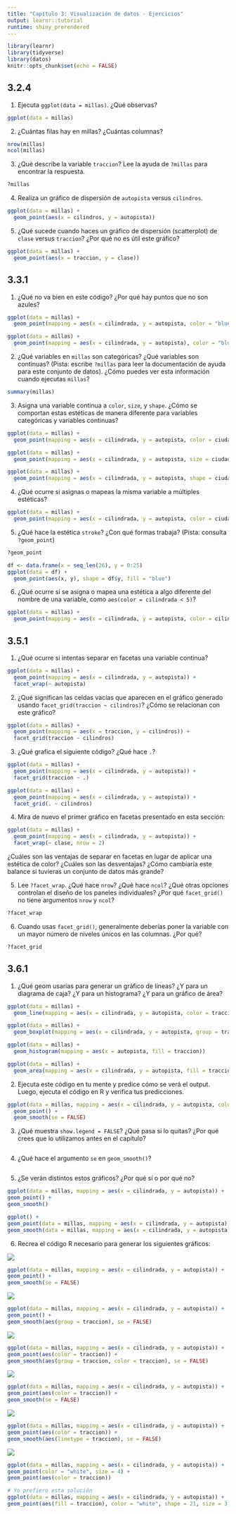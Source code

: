 ```yaml
---
title: "Capítulo 3: Visualización de datos - Ejercicios"
output: learnr::tutorial
runtime: shiny_prerendered
---
```


```r
library(learnr)
library(tidyverse)
library(datos)
knitr::opts_chunk$set(echo = FALSE)
```

## 3.2.4

1. Ejecuta `ggplot(data = millas)`. ¿Qué observas?

```r
ggplot(data = millas)
```

2. ¿Cuántas filas hay en millas? ¿Cuántas columnas?

```r
nrow(millas)
ncol(millas)
```

3. ¿Qué describe la variable `traccion`? Lee la ayuda de `?millas` para encontrar la respuesta.

```r
?millas
```

4. Realiza un gráfico de dispersión de `autopista` versus `cilindros`.

```r
ggplot(data = millas) +
  geom_point(aes(x = cilindros, y = autopista))
```

5. ¿Qué sucede cuando haces un gráfico de dispersión (scatterplot) de `clase` versus `traccion`? ¿Por qué no es útil este gráfico?

```r
ggplot(data = millas) +
  geom_point(aes(x = traccion, y = clase))
```

## 3.3.1

1. ¿Qué no va bien en este código? ¿Por qué hay puntos que no son azules?

```r
ggplot(data = millas) +
  geom_point(mapping = aes(x = cilindrada, y = autopista, color = "blue"))
```

```r
ggplot(data = millas) +
  geom_point(mapping = aes(x = cilindrada, y = autopista), color = "blue")
```

2. ¿Qué variables en `millas` son categóricas? ¿Qué variables son continuas? (Pista: escribe `?millas` para leer la documentación de ayuda para este conjunto de datos). ¿Cómo puedes ver esta información cuando ejecutas `millas`?

```r
summary(millas)
```

3. Asigna una variable continua a `color`, `size`, y `shape`. ¿Cómo se comportan estas estéticas de manera diferente para variables categóricas y variables continuas?

```r
ggplot(data = millas) +
  geom_point(mapping = aes(x = cilindrada, y = autopista, color = ciudad))
```


```r
ggplot(data = millas) +
  geom_point(mapping = aes(x = cilindrada, y = autopista, size = ciudad))
```

```r
ggplot(data = millas) +
  geom_point(mapping = aes(x = cilindrada, y = autopista, shape = ciudad))
```

4. ¿Qué ocurre si asignas o mapeas la misma variable a múltiples estéticas?

```r
ggplot(data = millas) +
  geom_point(mapping = aes(x = cilindrada, y = autopista, color = ciudad, size = ciudad))
```

5. ¿Qué hace la estética `stroke`? ¿Con qué formas trabaja? (Pista: consulta `?geom_point`)

```r
?geom_point
```

```r
df <- data.frame(x = seq_len(26), y = 0:25)
ggplot(data = df) + 
  geom_point(aes(x, y), shape = df$y, fill = "blue")
```

6. ¿Qué ocurre si se asigna o mapea una estética a algo diferente del nombre de una variable, como `aes(color = cilindrada < 5)`?

```r
ggplot(data = millas) +
  geom_point(mapping = aes(x = cilindrada, y = autopista, color = cilindrada < 5))
```

## 3.5.1

1. ¿Qué ocurre si intentas separar en facetas una variable continua?

```r
ggplot(data = millas) +
  geom_point(mapping = aes(x = cilindrada, y = autopista)) +
  facet_wrap(~ autopista)
```

2. ¿Qué significan las celdas vacías que aparecen en el gráfico generado usando `facet_grid(traccion ~ cilindros)`? ¿Cómo se relacionan con este gráfico?

```r
ggplot(data = millas) +
  geom_point(mapping = aes(x = traccion, y = cilindros)) +
  facet_grid(traccion ~ cilindros)
```

3. ¿Qué grafica el siguiente código? ¿Qué hace `.`?

```r
ggplot(data = millas) +
  geom_point(mapping = aes(x = cilindrada, y = autopista)) +
  facet_grid(traccion ~ .)

ggplot(data = millas) +
  geom_point(mapping = aes(x = cilindrada, y = autopista)) +
  facet_grid(. ~ cilindros)
```

4. Mira de nuevo el primer gráfico en facetas presentado en esta sección:

```r
ggplot(data = millas) +
  geom_point(mapping = aes(x = cilindrada, y = autopista)) +
  facet_wrap(~ clase, nrow = 2)
```

¿Cuáles son las ventajas de separar en facetas en lugar de aplicar una estética de color? ¿Cuáles son las desventajas? ¿Cómo cambiaría este balance si tuvieras un conjunto de datos más grande?

5. Lee `?facet_wrap`. ¿Qué hace `nrow`? ¿Qué hace `ncol`? ¿Qué otras opciones controlan el diseño de los paneles individuales? ¿Por qué `facet_grid()` no tiene argumentos `nrow` y `ncol`?

```r
?facet_wrap
```

6. Cuando usas `facet_grid()`, generalmente deberías poner la variable con un mayor número de niveles únicos en las columnas. ¿Por qué?

```r
?facet_grid
```

## 3.6.1

1. ¿Qué geom usarías para generar un gráfico de líneas? ¿Y para un diagrama de caja? ¿Y para un histograma? ¿Y para un gráfico de área?

```r
ggplot(data = millas) +
  geom_line(mapping = aes(x = cilindrada, y = autopista, color = traccion))
```

```r
ggplot(data = millas) +
  geom_boxplot(mapping = aes(x = cilindrada, y = autopista, group = traccion, color = traccion))
```

```r
ggplot(data = millas) +
  geom_histogram(mapping = aes(x = autopista, fill = traccion))
```

```r
ggplot(data = millas) +
  geom_area(mapping = aes(x = cilindrada, y = autopista, fill = traccion))
```

2. Ejecuta este código en tu mente y predice cómo se verá el output. Luego, ejecuta el código en R y verifica tus predicciones.

```r
ggplot(data = millas, mapping = aes(x = cilindrada, y = autopista, color = traccion)) +
  geom_point() +
  geom_smooth(se = FALSE)
```

3. ¿Qué muestra `show.legend = FALSE`? ¿Qué pasa si lo quitas? ¿Por qué crees que lo utilizamos antes en el capítulo?

```r

```

4. ¿Qué hace el argumento `se` en `geom_smooth()`?

```r

```

5. ¿Se verán distintos estos gráficos? ¿Por qué sí o por qué no?

```r
ggplot(data = millas, mapping = aes(x = cilindrada, y = autopista)) +
geom_point() +
geom_smooth()

ggplot() +
geom_point(data = millas, mapping = aes(x = cilindrada, y = autopista)) +
geom_smooth(data = millas, mapping = aes(x = cilindrada, y = autopista))
```

6. Recrea el código R necesario para generar los siguientes gráficos:

![](Capitulo03-ejercicios_files/figure-html/unnamed-chunk-30-1.png)

```r
ggplot(data = millas, mapping = aes(x = cilindrada, y = autopista)) +
geom_point() +
geom_smooth(se = FALSE)
```

![](Capitulo03-ejercicios_files/figure-html/unnamed-chunk-30-2.png)

```r
ggplot(data = millas, mapping = aes(x = cilindrada, y = autopista)) +
geom_point() +
geom_smooth(aes(group = traccion), se = FALSE)
```


![](Capitulo03-ejercicios_files/figure-html/unnamed-chunk-30-3.png)

```r
ggplot(data = millas, mapping = aes(x = cilindrada, y = autopista)) +
geom_point(aes(color = traccion)) +
geom_smooth(aes(group = traccion, color = traccion), se = FALSE)
```

![](Capitulo03-ejercicios_files/figure-html/unnamed-chunk-30-4.png)

```r
ggplot(data = millas, mapping = aes(x = cilindrada, y = autopista)) +
geom_point(aes(color = traccion)) +
geom_smooth(se = FALSE)
```

![](Capitulo03-ejercicios_files/figure-html/unnamed-chunk-30-5.png)

```r
ggplot(data = millas, mapping = aes(x = cilindrada, y = autopista)) +
geom_point(aes(color = traccion)) +
geom_smooth(aes(linetype = traccion), se = FALSE)
```

![](Capitulo03-ejercicios_files/figure-html/unnamed-chunk-30-6.png)

```r
ggplot(data = millas, mapping = aes(x = cilindrada, y = autopista)) +
geom_point(color = "white", size = 4) +
geom_point(aes(color = traccion))

# Yo prefiero esta solución
ggplot(data = millas, mapping = aes(x = cilindrada, y = autopista)) +
geom_point(aes(fill = traccion), color = "white", shape = 21, size = 3, stroke = 1)

```

<!-- ## 3.7.1 -->

<!-- 1. ¿Cuál es el geom predeterminado asociado con `stat_summary()`? ¿Cómo podrías reescribir el gráfico anterior para usar esa función geom en lugar de la función stat? -->

<!-- El "gráfico anterior" se refiere a -->
<!-- ```{r 3-7-1-1-0} -->
<!-- ggplot(data = diamantes) + -->
<!--   stat_summary( -->
<!--     mapping = aes(x = corte, y = profundidad), -->
<!--     fun.min = min, -->
<!--     fun.max = max, -->
<!--     fun = median -->
<!--   ) -->
<!-- ``` -->

<!-- ```{r 3-7-1-1-1, exercise=TRUE} -->
<!-- ?stat_summary -->
<!-- ``` -->

<!-- ```{r 3-7-1-1-2, exercise=TRUE} -->
<!-- ggplot(data = diamantes) + -->
<!--   geom_pointrange(mapping = aes(x = corte, y = profundidad), -->
<!--                   stat = "summary", -->
<!--                   fun.min = min, -->
<!--                   fun.max = max, -->
<!--                   fun = median) -->
<!-- ``` -->

<!-- 2. ¿Qué hace `geom_col()`? ¿En qué se diferencia de `geom_bar()`? -->

<!-- ```{r 3-7-1-2-1, exercise=TRUE} -->
<!-- ?geom_col -->
<!-- ``` -->

<!-- ```{r 3-7-1-2-2, exercise=TRUE} -->
<!-- ?geom_bar -->
<!-- ``` -->

<!-- 3. La mayoría de los geoms y las transformaciones estadísticas vienen en pares que casi siempre se usan en conjunto. Lee la documentación y haz una lista de todos los pares. ¿Qué tienen en común? -->

<!-- ```{r 3-7-1-3, exercise=TRUE} -->

<!-- ``` -->

<!-- 4. ¿Qué variables calcula `stat_smooth()`? ¿Qué parámetros controlan su comportamiento? -->

<!-- ```{r 3-7-1-4, exercise=TRUE} -->

<!-- ``` -->

<!-- 5. En nuestro gráfico de barras de proporción necesitamos establecer `group = 1`. ¿Por qué? En otras palabras, ¿cuál es el problema con estos dos gráficos? -->
<!-- ```{r 3-7-1-5, exercise=TRUE} -->
<!-- ggplot(data = diamantes) + -->
<!--   geom_bar(mapping = aes(x = corte, y = ..prop..)) -->

<!-- ggplot(data = diamantes) + -->
<!--   geom_bar(mapping = aes(x = corte, fill = color, y = ..prop..)) -->
<!-- ``` -->

<!-- ## 3.8.1 -->

<!-- 1. ¿Cuál es el problema con este gráfico? ¿Cómo podrías mejorarlo? -->

<!-- ```{r 3-8-1-1, exercise=TRUE} -->
<!-- ggplot(data = millas, mapping = aes(x = ciudad, y = autopista)) + -->
<!--   geom_point() -->
<!-- ``` -->

<!-- 2. ¿Qué parámetros de `geom_jitter()` controlan la cantidad de ruido? -->

<!-- ```{r 3-8-1-2, exercise=TRUE} -->

<!-- ``` -->

<!-- 3. Compara y contrasta `geom_jitter()` con `geom_count()` -->

<!-- ```{r 3-8-1-3, exercise=TRUE} -->

<!-- ``` -->

<!-- 4. ¿Cuál es el ajuste de posición predeterminado de `geom_boxplot()`? Crea una visualización del conjunto de datos de `millas` que lo demuestre. -->

<!-- ```{r 3-8-1-4, exercise=TRUE} -->

<!-- ``` -->

<!-- ## 3.9.1 -->

<!-- 1. Convierte un gráfico de barras apiladas en un gráfico circular usando `coord_polar()`. -->

<!-- ```{r 3-9-1-1, exercise=TRUE} -->

<!-- ``` -->

<!-- 2. ¿Qué hace `labs()`? Lee la documentación. -->

<!-- ```{r 3-9-1-2, exercise=TRUE} -->

<!-- ``` -->

<!-- 3. ¿Cuál es la diferencia entre `coord_quickmap()` y `coord_map()`? -->

<!-- ```{r 3-9-1-3, exercise=TRUE} -->

<!-- ``` -->

<!-- 4. ¿Qué te dice la gráfica siguiente sobre la relación entre `ciudad` y `autopista`? ¿Por qué es `coord_fixed()` importante? ¿Qué hace `geom_abline()`? -->

<!-- ```{r 3-9-1-4, exercise=TRUE} -->
<!-- ggplot(data = millas, mapping = aes(x = ciudad, y = autopista)) + -->
<!--   geom_point() + -->
<!--   geom_abline() + -->
<!--   coord_fixed() -->
<!-- ``` -->